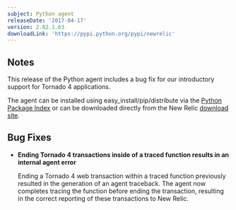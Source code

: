 ```yaml
---
subject: Python agent
releaseDate: '2017-04-17'
version: 2.82.1.63
downloadLink: 'https://pypi.python.org/pypi/newrelic'
---
```


## Notes

This release of the Python agent includes a bug fix for our introductory support for Tornado 4 applications.

The agent can be installed using easy_install/pip/distribute via the [Python Package Index](https://pypi.python.org/pypi/newrelic) or can be downloaded directly from the New Relic [download site](http://download.newrelic.com/python_agent/release/).

## Bug Fixes

* **Ending Tornado 4 transactions inside of a traced function results in an internal agent error**

  Ending a Tornado 4 web transaction within a traced function previously resulted in the generation of an agent traceback. The agent now completes tracing the function before ending the transaction, resulting in the correct reporting of these transactions to New Relic.
